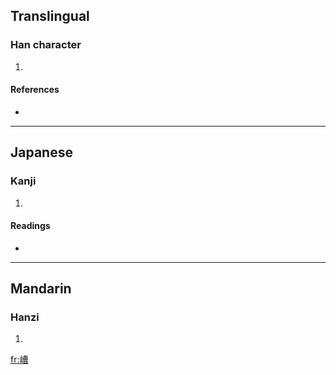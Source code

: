 ==Translingual==

===Han character===
{{Han char|rn=46|rad=山|as=11|sn=14|four=2476<sub>7</sub>|canj=山廿田日 (UTWA)}}

# {{defn|Han|sort=山11}}

====References====
* {{Han ref|kx=0318.410|dkj=08423|hdz=10793.070|uh=5D86|ud=23942|bh=E1A6|bd=57766}}

----

==Japanese==

===Kanji===
{{ja-kanji|grade=|rs=山11}}

# {{defn|Japanese}}

====Readings====
* {{ja-readings|on=[[さう]] (sau), [[ぞう]] (zō)|kun=}}

----

==Mandarin==

===Hanzi===
{{cmn-hanzi|pin=[[cáo]] ([[cao2]])|wg=ts'ao<sup>2</sup>}}

# {{defn|Mandarin}}

[[fr:嶆]]